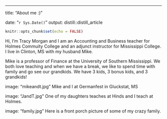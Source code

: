 ---
title: "About me :)"

date: "`r Sys.Date()`"
output: distill::distill_article


```r
knitr::opts_chunk$set(echo = FALSE)

```
Hi, I'm Tracy Morgan and I am an Accounting and Business teacher for Holmes Commuity College and an adjunct instructor for Mississippi College.  I live in Clinton, MS with my husband Mike.  

Mike is a professor of Finance at the University of Southern Mississippi.  We both love teaching and when we have a break, we like to spend time with family and go see our grandkids.  We have 3 kids, 3 bonus kids, and 3 grandkids!  

image: "mikeandt.jpg"
Mike and I at Germanfest in Gluckstat, MS

image: "JandT.jpg"
One of my daughters teaches at Hinds and I teach at Holmes. 

image: "family.jpg" 
Here is a front porch picture of some of my crazy family.  
